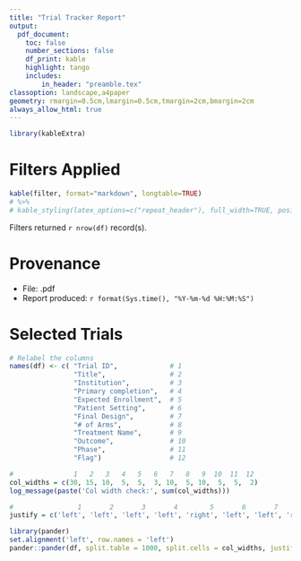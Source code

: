 ```yaml
---
title: "Trial Tracker Report"
output:
  pdf_document:
    toc: false
    number_sections: false
    df_print: kable
    highlight: tango
    includes:
        in_header: "preamble.tex"
classoption: landscape,a4paper
geometry: rmargin=0.5cm,lmargin=0.5cm,tmargin=2cm,bmargin=2cm
always_allow_html: true
---
```

\fontsize{10}{11}
\selectfont
```r
library(kableExtra)
```
# Filters Applied

```r
kable(filter, format="markdown", longtable=TRUE) 
# %>%
# kable_styling(latex_options=c("repeat_header"), full_width=TRUE, position="left", font_size=9)
```

Filters returned `r nrow(df)` record(s).

# Provenance

- File: \currfilebase.pdf
- Report produced: `r format(Sys.time(), "%Y-%m-%d %H:%M:%S")`

\newpage
\fontfamily{phv}
\fontsize{7}{8}
\selectfont
# Selected Trials
\hspace{-3cm}
```r

# Relabel the columns
names(df) <- c( "Trial ID",             # 1
                "Title",                # 2
                "Institution",          # 3
                "Primary completion",   # 4
                "Expected Enrollment",  # 5
                "Patient Setting",      # 6
                "Final Design",         # 7
                "# of Arms",            # 8 
                "Treatment Name",       # 9
                "Outcome",              # 10    
                "Phase",                # 11
                "Flag")                 # 12

#               1   2   3   4   5   6   7   8   9  10  11  12
col_widths = c(30, 15, 10,  5,  5,  3, 10,  5, 10,  5,  5,  2)
log_message(paste('Col width check:', sum(col_widths)))

#                1       2       3       4        5       6       7        8       9      10      11       12
justify = c('left', 'left', 'left', 'left', 'right', 'left', 'left', 'right', 'left', 'left', 'left', 'right') 

library(pander)
set.alignment('left', row.names = 'left')
pander::pander(df, split.table = 1000, split.cells = col_widths, justify = justify)
```